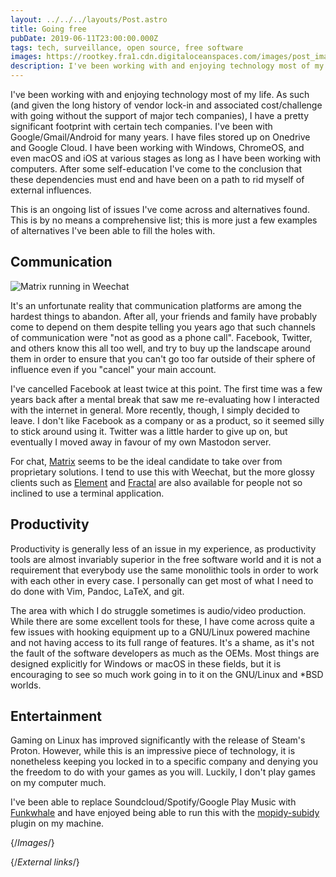```yaml
---
layout: ../../../layouts/Post.astro
title: Going free
pubDate: 2019-06-11T23:00:00.000Z
tags: tech, surveillance, open source, free software
images: https://rootkey.fra1.cdn.digitaloceanspaces.com/images/post_images/weechat.webp
description: I've been working with and enjoying technology most of my life. As such (and given the long history of vendor lock-in and associated cost/challenge with going without the support of major tech companies), I have a pretty significant footprint with certain tech companies.
---
```


I've been working with and enjoying technology most of my life. As such (and given the long history of vendor lock-in and associated cost/challenge with going without the support of major tech companies), I have a pretty significant footprint with certain tech companies. I've been with Google/Gmail/Android for many years. I have files stored up on Onedrive and Google Cloud. I have been working with Windows, ChromeOS, and even macOS and iOS at various stages as long as I have been working with computers. After some self-education I've come to the conclusion that these dependencies must end and have been on a path to rid myself of external influences.

This is an ongoing list of issues I've come across and alternatives found. This is by no means a comprehensive list; this is more just a few examples of alternatives I've been able to fill the holes with.

## Communication

![Matrix running in Weechat][weechat]

It's an unfortunate reality that communication platforms are among the hardest things to abandon. After all, your friends and family have probably come to depend on them despite telling you years ago that such channels of communication were "not as good as a phone call". Facebook, Twitter, and others know this all too well, and try to buy up the landscape around them in order to ensure that you can't go too far outside of their sphere of influence even if you "cancel" your main account.

I've cancelled Facebook at least twice at this point. The first time was a few years back after a mental break that saw me re-evaluating how I interacted with the internet in general. More recently, though, I simply decided to leave. I don't like Facebook as a company or as a product, so it seemed silly to stick around using it. Twitter was a little harder to give up on, but eventually I moved away in favour of my own Mastodon server.

For chat, [Matrix][matrix] seems to be the ideal candidate to take over from proprietary solutions. I tend to use this with Weechat, but the more glossy clients such as [Element][element] and [Fractal][fractal] are also available for people not so inclined to use a terminal application.

## Productivity

Productivity is generally less of an issue in my experience, as productivity tools are almost invariably superior in the free software world and it is not a requirement that everybody use the same monolithic tools in order to work with each other in every case. I personally can get most of what I need to do done with Vim, Pandoc, LaTeX, and git.

The area with which I do struggle sometimes is audio/video production. While there are some excellent tools for these, I have come across quite a few issues with hooking equipment up to a GNU/Linux powered machine and not having access to its full range of features. It's a shame, as it's not the fault of the software developers as much as the OEMs. Most things are designed explicitly for Windows or macOS in these fields, but it is encouraging to see so much work going in to it on the GNU/Linux and *BSD worlds.

## Entertainment

Gaming on Linux has improved significantly with the release of Steam's Proton. However, while this is an impressive piece of technology, it is nonetheless keeping you locked in to a specific company and denying you the freedom to do with your games as you will. Luckily, I don't play games on my computer much.

I've been able to replace Soundcloud/Spotify/Google Play Music with [Funkwhale][funkwhale] and have enjoyed being able to run this with the [mopidy-subidy][mopidy-subidy] plugin on my machine.

{/*Images*/}

[weechat]: https://rootkey.fra1.cdn.digitaloceanspaces.com/images/post_images/weechat.webp

{/*External links*/}

[element]: https://element.io
[fractal]: https://wiki.gnome.org/Apps/Fractal
[funkwhale]: https://funkwhale.audio
[matrix]: https://matrix.org
[mopidy-subidy]: https://github.com/Prior99/mopidy-subidy
